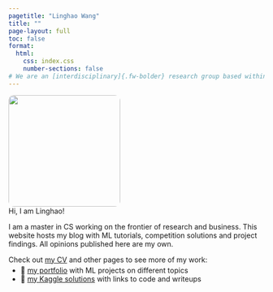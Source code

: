 ```yaml
---
pagetitle: "Linghao Wang"
title: ""
page-layout: full
toc: false
format:
  html:
    css: index.css
    number-sections: false
# We are an [interdisciplinary]{.fw-bolder} research group based within the [Department of Psychology](https://psych.ku.edu){.text-primary .text-decoration-none .fw-semibold} at the [University of Kansas](https://ku.edu){.text-primary .text-decoration-none .fw-semibold}. We develop, validate, and apply [computational methods]{.fw-bolder} to advance the study of [emotion]{.fw-bolder}, [interpersonal communication]{.fw-bolder}, and [mental health]{.fw-bolder}.
---
```

```{=html}
<div class="one_row" style='margin-bottom: -20px;'>
  <div class="ava_column">
    <img src="img/bluesky.jpeg" style="border-radius: 5%;" height="220">
  </div>
  <div class="text_column" style='font-size: 100%'>
    <div>
      Hi, I am Linghao!
      <!--img style='vertical-align:top; height:1.25em' src='https://waterking.cc/images/favicons/cropped_parrot.gif'-->
    </div>

    <p>
    I am a master in CS working on the frontier of research and business. This website hosts my blog with ML tutorials, competition solutions and project findings. All opinions published here are my own.
    </p>

    <p>Check out <a href="https://waterking.cc/cv.pdf">my CV</a> and other pages to see more of my work:
    <ul style="margin-top: -10px;">
      <li> &#128193; <a href="https://waterking.cc/portfolio/">my portfolio</a> with ML projects on different topics</li>
      <!--li> &#128218; <a href="https://waterking.cc/research/">my publications</a> with abstracts and full-text PDFs</li-->
      <li> &#129351; <a href="https://waterking.cc/kaggle/">my Kaggle solutions</a> with links to code and writeups</li>
    </ul>
    </p>
  </div>
</div>
```


<!--
::: {.lead layout-ncol=2}
  ![](./img/showcase.svg)

  Hi! I am an applied ML graduate working on the frontier of research and business. With M.S. in ML and certified AWS knowledge, practical experience in diverse ML/DL areas and strong communication skills, I am passionate about using AI to solve challenging business problems and create value. Currently, I study at South China University of Technology, where I develop cutting-edge ML solutions to stock price prediction.
:::


::: {.callout-note}
## I am currently recruiting!

If you are interested in joining the lab as a CS PhD student, please consider applying.<br />
You can find more information about this recruitment cycle at my blog.
:::-->
